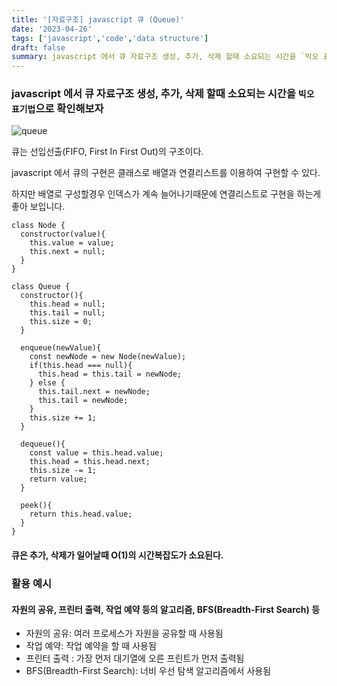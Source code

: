 ```yaml
---
title: '[자료구조] javascript 큐 (Queue)'
date: '2023-04-26'
tags: ['javascript','code','data structure']
draft: false
summary: javascript 에서 큐 자료구조 생성, 추가, 삭제 할때 소요되는 시간을 `빅오 표기법`으로 확인해보자
---
```

 
 
 
 
 
### javascript 에서 큐 자료구조 생성, 추가, 삭제 할때 소요되는 시간을 `빅오 표기법`으로 확인해보자

![queue](https://user-images.githubusercontent.com/50010735/234530397-96d02b7b-7498-4a1d-a278-b02382e05652.png)


큐는 선입선출(FIFO, First In First Out)의 구조이다.

javascript 에서 큐의 구현은 클래스로 배열과 연결리스트를 이용하여 구현할 수 있다. 

하지만 배열로 구성할경우 인덱스가 계속 늘어나기때문에 연결리스트로 구현을 하는게 좋아 보입니다.

```tsx
class Node {
  constructor(value){
    this.value = value;
    this.next = null;
  }
}

class Queue {
  constructor(){
    this.head = null;
    this.tail = null;
    this.size = 0;
  }

  enqueue(newValue){
    const newNode = new Node(newValue);
    if(this.head === null){
      this.head = this.tail = newNode;
    } else {
      this.tail.next = newNode;
      this.tail = newNode;
    }
    this.size += 1;
  }

  dequeue(){
    const value = this.head.value;
    this.head = this.head.next;
    this.size -= 1;
    return value;
  }

  peek(){
    return this.head.value;
  }
}
```
####  큐은 추가, 삭제가 일어날때 O(1)의 시간복잡도가 소요된다.

### 활용 예시

#### 자원의 공유, 프린터 출력, 작업 예약 등의 알고리즘, BFS(Breadth-First Search) 등
- 자원의 공유: 여러 프로세스가 자원을 공유할 때 사용됨
- 작업 예약: 작업 예약을 할 때 사용됨
- 프린터 출력 : 가장 먼저 대기열에 오른 프린트가 먼저 출력됨
- BFS(Breadth-First Search): 너비 우선 탐색 알고리즘에서 사용됨